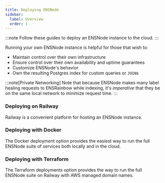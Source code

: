 ```yaml
---
title: Deploying ENSNode
sidebar:
  label: Overview
  order: 1
---
```



:::note
Follow these guides to deploy an ENSNode instance to the cloud.
:::

Running your own ENSNode instance is helpful for those that wish to:

- Maintain control over their own infrastructure
- Ensure control over their own availability and uptime guarantees
- Customize ENSNode's behavior
- Own the resulting Postgres index for custom queries or `JOIN`s

:::note[Private Networking]
Note that because ENSNode makes many label healing requests to ENSRainbow while indexing, it's _imperative_ that they be on the same local network to minimize request time.
:::

### Deploying on Railway

Railway is a convenient platform for hosting an ENSNode instance.

<LinkCard title="Deploy on Railway" href="/docs/deploying/railway" />

### Deploying with Docker

The Docker deployment option provides the easiest way to run the full ENSNode suite of services both locally and in the cloud.

<LinkCard title="Deploy with Docker" href="/docs/deploying/docker" />

### Deploying with Terraform

The Terraform deployments option provides the way to run the full ENSNode suite on Railway with AWS managed domain names.

<LinkCard title="Deploy with Terraform" href="/docs/deploying/terraform" />
